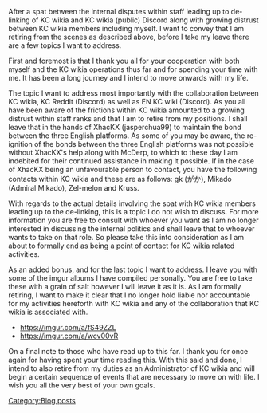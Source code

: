 After a spat between the internal disputes within staff leading up to de-linking of KC wikia and KC wikia (public) Discord along with growing distrust between KC wikia members including myself. I want to convey that I am retiring from the scenes as described above, before I take my leave there are a few topics I want to address.

First and foremost is that I thank you all for your cooperation with both myself and the KC wikia operations thus far and for spending your time with me. It has been a long journey and I intend to move onwards with my life.

The topic I want to address most importantly with the collaboration between KC wikia, KC Reddit (Discord) as well as EN KC wiki (Discord). As you all have been aware of the frictions within KC wikia amounted to a growing distrust within staff ranks and that I am to retire from my positions. I shall leave that in the hands of XhacKX (jasperchua99) to maintain the bond between the three English platforms. As some of you may be aware, the re-ignition of the bonds between the three English platforms was not possible without XhacKX's help along with McDerp, to which to these day I am indebited for their continued assistance in making it possible. If in the case of XhacKX being an unfavourable person to contact, you have the following contacts within KC wikia and these are as follows: gk (がか), Mikado (Admiral Mikado), Zel-melon and Kruss.

With regards to the actual details involving the spat with KC wikia members leading up to the de-linking, this is a topic I do not wish to discuss. For more information you are free to consult with whoever you want as I am no longer interested in discussing the internal politics and shall leave that to whoever wants to take on that role. So please take this into consideration as I am about to formally end as being a point of contact for KC wikia related activities.

As an added bonus, and for the last topic I want to address. I leave you with some of the imgur albums I have compiled personally. You are free to take these with a grain of salt however I will leave it as it is. As I am formally retiring, I want to make it clear that I no longer hold liable nor accountable for my activities hereforth with KC wikia and any of the collaboration that KC wikia is associated with.

* https://imgur.com/a/fS49ZZL
* https://imgur.com/a/wcv00vR

On a final note to those who have read up to this far. I thank you for once again for having spent your time reading this. With this said and done, I intend to also retire from my duties as an Administrator of KC wikia and will begin a certain sequence of events that are necessary to move on with life. I wish you all the very best of your own goals.
[[Category:Blog posts]]